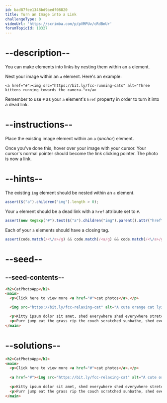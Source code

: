 ```yaml
---
id: bad87fee1348bd9aedf08820
title: Turn an Image into a Link
challengeType: 0
videoUrl: 'https://scrimba.com/p/pVMPUv/cRdBnUr'
forumTopicId: 18327
---
```


# --description--

You can make elements into links by nesting them within an `a` element.

Nest your image within an `a` element. Here's an example:

`<a href="#"><img src="https://bit.ly/fcc-running-cats" alt="Three kittens running towards the camera."></a>`

Remember to use `#` as your `a` element's `href` property in order to turn it into a dead link.

# --instructions--

Place the existing image element within an `a` (*anchor*) element.

Once you've done this, hover over your image with your cursor. Your cursor's normal pointer should become the link clicking pointer. The photo is now a link.

# --hints--

The existing `img` element should be nested within an `a` element.

```js
assert($("a").children("img").length > 0);
```

Your `a` element should be a dead link with a `href` attribute set to `#`.

```js
assert(new RegExp("#").test($("a").children("img").parent().attr("href")));
```

Each of your `a` elements should have a closing tag.

```js
assert(code.match(/<\/a>/g) && code.match(/<a/g) && code.match(/<\/a>/g).length === code.match(/<a/g).length);
```

# --seed--

## --seed-contents--

```html
<h2>CatPhotoApp</h2>
<main>
  <p>Click here to view more <a href="#">cat photos</a>.</p>

  <img src="https://bit.ly/fcc-relaxing-cat" alt="A cute orange cat lying on its back.">

  <p>Kitty ipsum dolor sit amet, shed everywhere shed everywhere stretching attack your ankles chase the red dot, hairball run catnip eat the grass sniff.</p>
  <p>Purr jump eat the grass rip the couch scratched sunbathe, shed everywhere rip the couch sleep in the sink fluffy fur catnip scratched.</p>
</main>
```

# --solutions--

```html
<h2>CatPhotoApp</h2>
<main>
  <p>Click here to view more <a href="#">cat photos</a>.</p>
  
  <a href="#"><img src="https://bit.ly/fcc-relaxing-cat" alt="A cute orange cat lying on its back."></a>
  
  <p>Kitty ipsum dolor sit amet, shed everywhere shed everywhere stretching attack your ankles chase the red dot, hairball run catnip eat the grass sniff.</p>
  <p>Purr jump eat the grass rip the couch scratched sunbathe, shed everywhere rip the couch sleep in the sink fluffy fur catnip scratched.</p>
</main>
```
